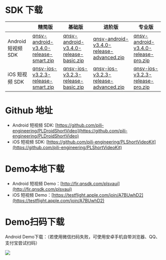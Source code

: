 # SDK 下载

|                    | 精简版                   | 基础版                              | 进阶版                       | 专业版                        |
| ------------------ | ----------------------- | ---------------------------------- | --------------------------- | ---------------------------- |
| Android 短视频 SDK  | [qnsv-android-v3.4.0-release-smart.zip](https://sdk-release.qnsdk.com/qnsv-android-v3.4.0-release_smart.zip) | [qnsv-android-v3.4.0-release-basic.zip](https://sdk-release.qnsdk.com/qnsv-android-v3.4.0-release_basic.zip) | [qnsv-android-v3.4.0-release-advanced.zip](https://sdk-release.qnsdk.com/qnsv-android-v3.4.0-release_advanced.zip) | [qnsv-android-v3.4.0-release-pro.zip](https://sdk-release.qnsdk.com/qnsv-android-v3.4.0-release_professional.zip) |
| iOS 短视频 SDK     | [qnsv-ios-v3.2.3-release-smart.zip](https://sdk-release.qnsdk.com/qnsv-ios-v3.2.3-release-smart.zip) |[qnsv-ios-v3.2.3-release-basic.zip](https://sdk-release.qnsdk.com/qnsv-ios-v3.2.3-release-basic.zip) | [qnsv-ios-v3.2.3-release-advanced.zip](https://sdk-release.qnsdk.com/qnsv-ios-v3.2.3-release-advanced.zip) | [qnsv-ios-v3.2.3-release-pro.zip](https://sdk-release.qnsdk.com/qnsv-ios-v3.2.3-release-pro.zip) |


# Github 地址

* Android 短视频 SDK: [https://github.com/pili-engineering/PLDroidShortVideo](https://github.com/pili-engineering/PLDroidShortVideo)
* iOS 短视频 SDK: [https://github.com/pili-engineering/PLShortVideoKit](https://github.com/pili-engineering/PLShortVideoKit)


# Demo本地下载
* Android 短视频 Demo：[http://fir.qnsdk.com/plsvaui](http://fir.qnsdk.com/plsvaui)
* iOS 短视频 Demo：[https://testflight.apple.com/join/A7BUwhD2](https://testflight.apple.com/join/A7BUwhD2)

# Demo扫码下载

Android Demo下载：（若使用微信扫码失败，可使用安卓手机自带浏览器、QQ、支付宝尝试扫码）

![](https://dn-odum9helk.qbox.me/Frt41vL7zVuHj5tLxwZRluu3sXKi)

<br />